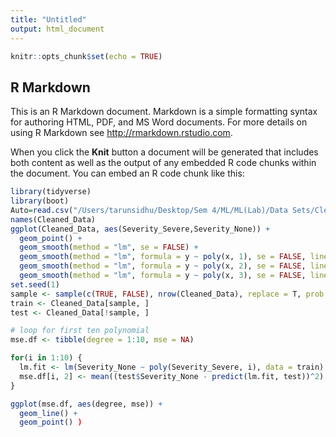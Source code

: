 ```yaml
---
title: "Untitled"
output: html_document
---
```


```r
knitr::opts_chunk$set(echo = TRUE)
```

## R Markdown

This is an R Markdown document. Markdown is a simple formatting syntax for authoring HTML, PDF, and MS Word documents. For more details on using R Markdown see <http://rmarkdown.rstudio.com>.

When you click the **Knit** button a document will be generated that includes both content as well as the output of any embedded R code chunks within the document. You can embed an R code chunk like this:

```r
library(tidyverse)  
library(boot)  
Auto=read.csv("/Users/tarunsidhu/Desktop/Sem 4/ML/ML(Lab)/Data Sets/Cleaned-Data.csv")
names(Cleaned_Data)
ggplot(Cleaned_Data, aes(Severity_Severe,Severity_None)) +
  geom_point() +
  geom_smooth(method = "lm", se = FALSE) +
  geom_smooth(method = "lm", formula = y ~ poly(x, 1), se = FALSE, linetype = 1) +
  geom_smooth(method = "lm", formula = y ~ poly(x, 2), se = FALSE, linetype = 2) +
  geom_smooth(method = "lm", formula = y ~ poly(x, 3), se = FALSE, linetype = 3)
set.seed(1)
sample <- sample(c(TRUE, FALSE), nrow(Cleaned_Data), replace = T, prob = c(0.6,0.4))
train <- Cleaned_Data[sample, ]
test <- Cleaned_Data[!sample, ]

# loop for first ten polynomial
mse.df <- tibble(degree = 1:10, mse = NA)

for(i in 1:10) {
  lm.fit <- lm(Severity_None ~ poly(Severity_Severe, i), data = train)
  mse.df[i, 2] <- mean((test$Severity_None - predict(lm.fit, test))^2)
}

ggplot(mse.df, aes(degree, mse)) +
  geom_line() +
  geom_point() )

```

